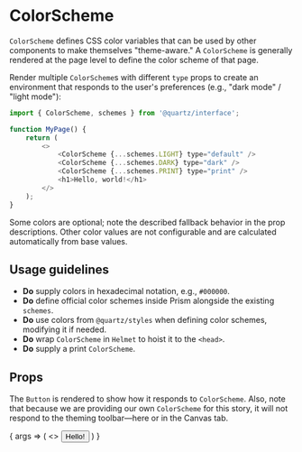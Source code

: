 
<Meta title="ColorScheme" component={ColorScheme} />

# ColorScheme

`ColorScheme` defines CSS color variables that can be used by other components
to make themselves "theme-aware." A `ColorScheme` is generally rendered at the
page level to define the color scheme of that page.

Render multiple `ColorScheme`s with different `type` props to create an
environment that responds to the user's preferences (e.g., "dark mode" /
"light mode"):

```js
import { ColorScheme, schemes } from '@quartz/interface';

function MyPage() {
	return (
		<>
			<ColorScheme {...schemes.LIGHT} type="default" />
			<ColorScheme {...schemes.DARK} type="dark" />
			<ColorScheme {...schemes.PRINT} type="print" />
			<h1>Hello, world!</h1>
		</>
	);
}
```

Some colors are optional; note the described fallback behavior in the prop
descriptions. Other color values are not configurable and are calculated
automatically from base values.

## Usage guidelines

- **Do** supply colors in hexadecimal notation, e.g., `#000000`.
- **Do** define official color schemes inside Prism alongside the existing `schemes`.
- **Do** use colors from `@quartz/styles` when defining color schemes, modifying it if needed.
- **Do** wrap `ColorScheme` in `Helmet` to hoist it to the `<head>`.
- **Do** supply a print `ColorScheme`.

## Props

The `Button` is rendered to show how it responds to `ColorScheme`. Also, note
that because we are providing our own `ColorScheme` for this story, it will not
respond to the theming toolbar—here or in the Canvas tab.

<Canvas>
	<Story
		args={{
			...schemes.LIGHT,
			type: 'default',
		}}
		name="Default"
	>
		{
			args => (
				<>
					<ColorScheme {...args} />
					<Button>Hello!</Button>
				</>
			)
		}
	</Story>
</Canvas>

<ArgsTable story="Default" />
